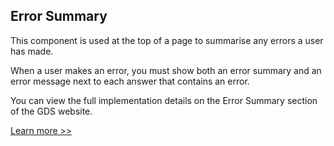 
<Meta title="Components/Error Summary/Information" />

<h2>Error Summary</h2>

<p>
  This component is used at the top of a page to summarise any errors a user has
  made.
</p>

<p>
  When a user makes an error, you must show both an error summary and an error
  message next to each answer that contains an error.
</p>

<p>
  You can view the full implementation details on the Error Summary section of
  the GDS website.
</p>

<a href="https://design-system.service.gov.uk/components/error-summary/" target="_blank" rel="noreferrer">
  Learn more >>
</a>
